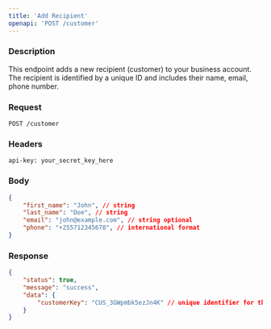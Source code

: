 ```yaml
---
title: 'Add Recipient'
openapi: 'POST /customer'
---
```


### Description

This endpoint adds a new recipient (customer) to your business account. The recipient is identified by a unique ID and includes their name, email, phone number.

### Request

```http
POST /customer
```

### Headers

```http
api-key: your_secret_key_here
```

### Body

```json
{
    "first_name": "John", // string
    "last_name": "Doe", // string
    "email": "john@example.com", // string optional
    "phone": "+255712345678", // international format
}
```

### Response

```json
{
    "status": true,
    "message": "success",
    "data": {
        "customerKey": "CUS_3GWpmbk5ezJn4K" // unique identifier for the customer
    }
}
```
